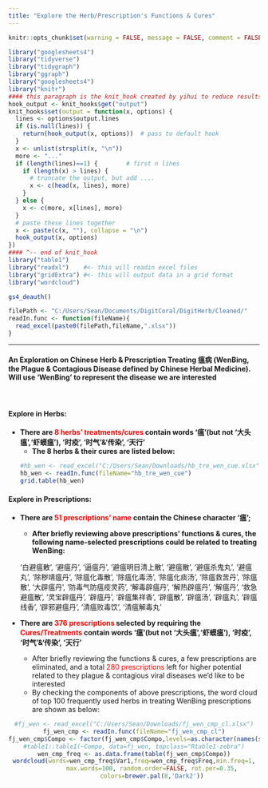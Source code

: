 ```yaml
---
title: "Explore the Herb/Prescription's Functions & Cures"
---
```


```r
knitr::opts_chunk$set(warning = FALSE, message = FALSE, comment = FALSE) 
```

```r
library("googlesheets4")
library("tidyverse")
library("tidygraph")
library("ggraph")
library("googlesheets4")
library("knitr")
#### this paragraph is the knit_hook created by yihui to reduce results lines
hook_output <- knit_hooks$get("output")
knit_hooks$set(output = function(x, options) {
  lines <- options$output.lines
  if (is.null(lines)) {
    return(hook_output(x, options))  # pass to default hook
  }
  x <- unlist(strsplit(x, "\n"))
  more <- "..."
  if (length(lines)==1) {        # first n lines
    if (length(x) > lines) {
      # truncate the output, but add ....
      x <- c(head(x, lines), more)
    }
  } else {
    x <- c(more, x[lines], more)
  }
  # paste these lines together
  x <- paste(c(x, ""), collapse = "\n")
  hook_output(x, options)
})
#### ^-- end of knit_hook
library("table1")
library("readxl")    #<- this will readin excel files
library("gridExtra") #<- this will output data in a grid format
library("wordcloud")

gs4_deauth()

filePath <- "C:/Users/Sean/Documents/DigitCoral/DigitHerb/Cleaned/"
readIn.func <- function(fileName){
  read_excel(paste0(filePath,fileName,".xlsx"))
}
```

---

#### **An Exploration on Chinese Herb & Prescription Treating 瘟病 (WenBing, the Plague & Contagious Disease defined by Chinese Herbal Medicine). Will use 'WenBing' to represent the disease we are interested**

<br>

#### **Explore in Herbs:**

- **There are <span style="color:red;fond=bold">8 herbs' treatments/cures</span> contain words '瘟'(but not '大头瘟','虾蟆瘟'), '时疫', '时气'&'传染', '天行'**
  - **The 8 herbs & their cures are listed below:**
<center>
```r
#hb_wen <- read_excel("C:/Users/Sean/Downloads/hb_tre_wen_cue.xlsx")
hb_wen <- readIn.func(fileName="hb_tre_wen_cue")
grid.table(hb_wen)
```
</center>

#### **Explore in Prescriptions:**

- **There are <span style="color:red;fond=bold">51 prescriptions' name</span> contain the Chinese character '瘟';**

  - **After briefly reviewing above prescriptions' functions & cures, the following name-selected prescriptions could be related to treating WenBing:**

  '白避瘟散', '避瘟丹', '逼瘟丹', '避瘟明目清上散', '避瘟散', '避瘟杀鬼丸', '避瘟丸', '除秽靖瘟丹', '除瘟化毒散', 
  '除瘟化毒汤', '除瘟化痰汤', '除瘟救苦丹', '除瘟散', '大辟瘟丹', '防毒气防瘟疫灵药', '解毒辟瘟丹', '解热辟瘟丹', 
  '解瘟丹', '救急避瘟散', '灵宝辟瘟丹', '辟瘟丹', '辟瘟集祥香', '辟瘟散', '辟瘟汤', '辟瘟丸', '辟瘟线香', '辟邪避瘟丹', 
  '清瘟败毒饮', '清瘟解毒丸'
  
- **There are <span style="color:red;fond=bold">376 prescriptions</span> selected by requiring the <span style="color:red;fond=bold">Cures/Treatments</span> contain words '瘟'(but not '大头瘟','虾蟆瘟'), '时疫', '时气'&'传染', '天行'**

  - After briefly reviewing the functions & cures, a few prescriptions are eliminated, and a total <span style="color:red;fond=bold">280 prescriptions</span> left for higher potential related to they plague & contagious viral diseases we'd like to be interested
  - By checking the components of above prescriptions, the word cloud of top 100 frequently used herbs in treating WenBing prescriptions are shown as below:

<center>
```r

#fj_wen <- read_excel("C:/Users/Sean/Downloads/fj_wen_cmp_cl.xlsx")
fj_wen_cmp <- readIn.func(fileName="fj_wen_cmp_cl")
fj_wen_cmp$Compo <- factor(fj_wen_cmp$Compo,levels=as.character(names(sort(table(fj_wen_cmp$Compo),decreasing=T))))
#table1::table1(~Compo, data=fj_wen, topclass="Rtable1-zebra")
wen_cmp_freq <- as.data.frame(table(fj_wen_cmp$Compo))
wordcloud(words=wen_cmp_freq$Var1,freq=wen_cmp_freq$Freq,min.freq=1,
          max.words=100, random.order=FALSE, rot.per=0.35,
          colors=brewer.pal(8,'Dark2'))
```
</center>
